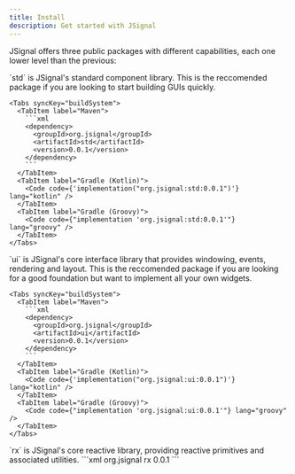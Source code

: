```yaml
---
title: Install
description: Get started with JSignal
---
```



JSignal offers three public packages with different capabilities, each one lower level than the previous:

<Tabs>
  <TabItem label="std">
    `std` is JSignal's standard component library. This is the reccomended package if you are looking to start building GUIs quickly.

    <Tabs syncKey="buildSystem">
      <TabItem label="Maven">
        ```xml
        <dependency>
          <groupId>org.jsignal</groupId>
          <artifactId>std</artifactId>
          <version>0.0.1</version>
        </dependency>
        ```
      </TabItem>
      <TabItem label="Gradle (Kotlin)">
        <Code code={'implementation("org.jsignal:std:0.0.1")'} lang="kotlin" />
      </TabItem>
      <TabItem label="Gradle (Groovy)">
        <Code code={"implementation 'org.jsignal:std:0.0.1'"} lang="groovy" />
      </TabItem>
    </Tabs>

  </TabItem>
  <TabItem label="ui">
    `ui` is JSignal's core interface library that provides windowing, events, rendering and layout. This is the reccomended package if you are looking for a good foundation but want to implement all your own widgets.

    <Tabs syncKey="buildSystem">
      <TabItem label="Maven">
        ```xml
        <dependency>
          <groupId>org.jsignal</groupId>
          <artifactId>ui</artifactId>
          <version>0.0.1</version>
        </dependency>
        ```
      </TabItem>
      <TabItem label="Gradle (Kotlin)">
        <Code code={'implementation("org.jsignal:ui:0.0.1")'} lang="kotlin" />
      </TabItem>
      <TabItem label="Gradle (Groovy)">
        <Code code={"implementation 'org.jsignal:ui:0.0.1'"} lang="groovy" />
      </TabItem>
    </Tabs>

  </TabItem>
  <TabItem label="rx">
    `rx` is JSignal's core reactive library, providing reactive primitives and associated utilities.
    <Tabs syncKey="buildSystem">
      <TabItem label="Maven">
        ```xml
        <dependency>
          <groupId>org.jsignal</groupId>
          <artifactId>rx</artifactId>
          <version>0.0.1</version>
        </dependency>
        ```
      </TabItem>
      <TabItem label="Gradle (Kotlin)">
        <Code code={'implementation("org.jsignal:rx:0.0.1")'} lang="kotlin" />
      </TabItem>
      <TabItem label="Gradle (Groovy)">
        <Code code={"implementation 'org.jsignal:rx:0.0.1'"} lang="groovy" />
      </TabItem>
    </Tabs>
  </TabItem>
</Tabs>
